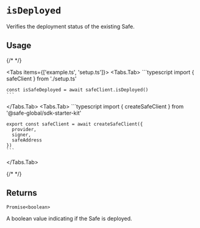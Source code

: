 
# `isDeployed`

Verifies the deployment status of the existing Safe.

## Usage

{/* <!-- vale off --> */}

<Tabs items={['example.ts', 'setup.ts']}>
  <Tabs.Tab>
    ```typescript 
    import { safeClient } from './setup.ts'
    
    const isSafeDeployed = await safeClient.isDeployed()
    ```
  </Tabs.Tab>
  <Tabs.Tab>
    ```typescript
    import { createSafeClient } from '@safe-global/sdk-starter-kit'
    
    export const safeClient = await createSafeClient({
      provider,
      signer,
      safeAddress
    })
    ```
  </Tabs.Tab>
</Tabs>

{/* <!-- vale on --> */}

## Returns

`Promise<boolean>`

A boolean value indicating if the Safe is deployed.
